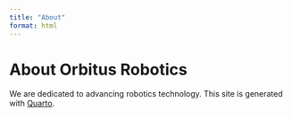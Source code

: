 ```yaml
---
title: "About"
format: html
---
```


# About Orbitus Robotics

We are dedicated to advancing robotics technology. This site is generated with [Quarto](https://quarto.org).
